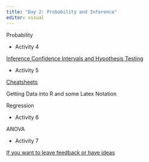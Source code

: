 ```yaml
---
title: "Day 2: Probability and Inference"
editor: visual
---
```


Probability

-   Activity 4

[Inference Confidence Intervals and Hypothesis Testing](./CI-and-hypothesis-testing.html)

-   Activity 5

[Cheatsheets](../Resources.html)

Getting Data into R and some Latex Notation

Regression

-   Activity 6

ANOVA

-   Activity 7


[If you want to leave feedback or have ideas](https://docs.google.com/document/d/1YnoZr6WPz0dvW3B-PQ_dDob-ieUepgFqYbG8FOzJuFc/edit?usp=sharing)
